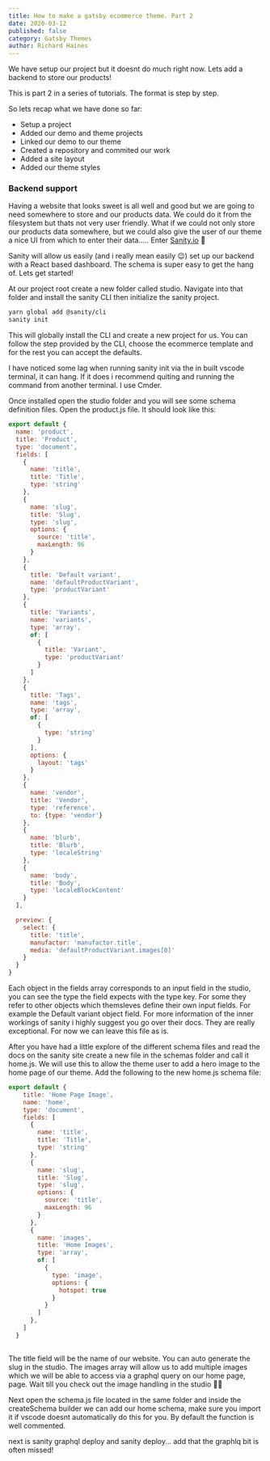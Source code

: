 ```yaml
---
title: How to make a gatsby ecommerce theme. Part 2
date: 2020-03-12
published: false
category: Gatsby Themes
author: Richard Haines
---
```


We have setup our project but it doesnt do much right now. Lets add a backend to store our products!

This is part 2 in a series of tutorials. The format is step by step.

<AccentBox>
So lets recap what we have done so far:

- Setup a project
- Added our demo and theme projects
- Linked our demo to our theme
- Created a repository and commited our work
- Added a site layout
- Added our theme styles

</AccentBox>

### Backend support

Having a website that looks sweet is all well and good but we are going to need somewhere to store and our products data. We could do it from the filesystem but thats not very user friendly. What if we could not only store our products data somewhere, but we could also give the user of our theme a nice UI from which to enter their data..... Enter [Sanity.io](https://www.sanity.io/) 💃

Sanity will allow us easily (and i really mean easily 😉) set up our backend with a React based dashboard. The schema is super easy to get the hang of. Lets get started!

At our project root create a new folder called studio. Navigate into that folder and install the sanity CLI then initialize the sanity project.

```bash
yarn global add @sanity/cli
sanity init
```
This will globally install the CLI and create a new project for us. You can follow the step provided by the CLI, choose the ecommerce template and for the rest you can accept the defaults.

<AccentBox>
I have noticed some lag when running sanity init via the in built vscode terminal, it can hang. If it does i recommend quiting and running the command from another terminal. I use Cmder.
</AccentBox>

Once installed open the studio folder and you will see some schema definition files. Open the product.js file. It should look like this: 

```js
export default {
  name: 'product',
  title: 'Product',
  type: 'document',
  fields: [
    {
      name: 'title',
      title: 'Title',
      type: 'string'
    },
    {
      name: 'slug',
      title: 'Slug',
      type: 'slug',
      options: {
        source: 'title',
        maxLength: 96
      }
    },
    {
      title: 'Default variant',
      name: 'defaultProductVariant',
      type: 'productVariant'
    },
    {
      title: 'Variants',
      name: 'variants',
      type: 'array',
      of: [
        {
          title: 'Variant',
          type: 'productVariant'
        }
      ]
    },
    {
      title: 'Tags',
      name: 'tags',
      type: 'array',
      of: [
        {
          type: 'string'
        }
      ],
      options: {
        layout: 'tags'
      }
    },
    {
      name: 'vendor',
      title: 'Vendor',
      type: 'reference',
      to: {type: 'vendor'}
    },
    {
      name: 'blurb',
      title: 'Blurb',
      type: 'localeString'
    },
    {
      name: 'body',
      title: 'Body',
      type: 'localeBlockContent'
    }
  ],

  preview: {
    select: {
      title: 'title',
      manufactor: 'manufactor.title',
      media: 'defaultProductVariant.images[0]'
    }
  }
}

```

Each object in the fields array corresponds to an input field in the studio, you can see the type the field expects with the type key. For some they refer to other objects which themsleves define their own input fields. For example the Default variant object field. For more information of the inner workings of sanity i highly suggest you go over their docs. They are really exceptional. For now we can leave this file as is.

After you have had a little explore of the different schema files and read the docs on the sanity site create a new file in the schemas folder and call it home.js. We will use this to allow the theme user to add a hero image to the home page of our theme. Add the following to the new home.js schema file: 

```js
export default {
    title: 'Home Page Image',
    name: 'home',
    type: 'document',
    fields: [
      {
        name: 'title',
        title: 'Title',
        type: 'string'
      },
      {
        name: 'slug',
        title: 'Slug',
        type: 'slug',
        options: {
          source: 'title',
          maxLength: 96
        }
      },
      {
        name: 'images',
        title: 'Home Images',
        type: 'array',
        of: [
          {
            type: 'image',
            options: {
              hotspot: true
            }
          }
        ]
      },
    ]
  }
  
```

The title field will be the name of our website. You can auto generate the slug in the studio. The images array will allow us to add multiple images which we will be able to access via a graphql query on our home page, page. Wait till you check out the image handling in the studio 👯‍♀️

Next open the schema.js file located in the same folder and inside the createSchema builder we can add our home schema, make sure you import it if vscode doesnt automatically do this for you. By default the function is well commented.

next is sanity graphql deploy and sanity deploy... add that the graphlq bit is often missed!